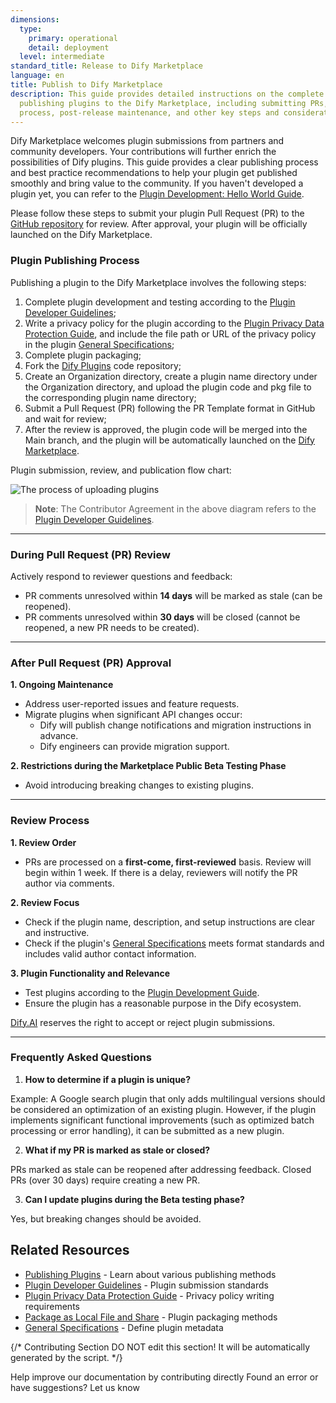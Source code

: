 ```yaml
---
dimensions:
  type:
    primary: operational
    detail: deployment
  level: intermediate
standard_title: Release to Dify Marketplace
language: en
title: Publish to Dify Marketplace
description: This guide provides detailed instructions on the complete process of
  publishing plugins to the Dify Marketplace, including submitting PRs, the review
  process, post-release maintenance, and other key steps and considerations.
---
```


Dify Marketplace welcomes plugin submissions from partners and community developers. Your contributions will further enrich the possibilities of Dify plugins. This guide provides a clear publishing process and best practice recommendations to help your plugin get published smoothly and bring value to the community. If you haven't developed a plugin yet, you can refer to the [Plugin Development: Hello World Guide](/plugin-dev-en/0211-getting-started-dify-tool).

Please follow these steps to submit your plugin Pull Request (PR) to the [GitHub repository](https://github.com/langgenius/dify-plugins) for review. After approval, your plugin will be officially launched on the Dify Marketplace.

### Plugin Publishing Process

Publishing a plugin to the Dify Marketplace involves the following steps:

1. Complete plugin development and testing according to the [Plugin Developer Guidelines](/plugin-dev-en/0312-contributor-covenant-code-of-conduct);
2. Write a privacy policy for the plugin according to the [Plugin Privacy Data Protection Guide](/plugin-dev-en/0312-privacy-protection-guidelines), and include the file path or URL of the privacy policy in the plugin [General Specifications](/plugin-dev-en/0411-general-specifications);
3. Complete plugin packaging;
4. Fork the [Dify Plugins](https://github.com/langgenius/dify-plugins) code repository;
5. Create an Organization directory, create a plugin name directory under the Organization directory, and upload the plugin code and pkg file to the corresponding plugin name directory;
6. Submit a Pull Request (PR) following the PR Template format in GitHub and wait for review;
7. After the review is approved, the plugin code will be merged into the Main branch, and the plugin will be automatically launched on the [Dify Marketplace](https://marketplace.dify.ai/).

Plugin submission, review, and publication flow chart:

![The process of uploading plugins](https://assets-docs.dify.ai/2025/01/05df333acfaf662e99316432db23ba9f.png)

> **Note**: The Contributor Agreement in the above diagram refers to the [Plugin Developer Guidelines](/plugin-dev-en/0312-contributor-covenant-code-of-conduct).

***

### During Pull Request (PR) Review

Actively respond to reviewer questions and feedback:

* PR comments unresolved within **14 days** will be marked as stale (can be reopened).
* PR comments unresolved within **30 days** will be closed (cannot be reopened, a new PR needs to be created).

***

### **After Pull Request (PR) Approval**

**1. Ongoing Maintenance**

* Address user-reported issues and feature requests.
* Migrate plugins when significant API changes occur:
  * Dify will publish change notifications and migration instructions in advance.
  * Dify engineers can provide migration support.

**2. Restrictions during the Marketplace Public Beta Testing Phase**

* Avoid introducing breaking changes to existing plugins.

***

### Review Process

**1. Review Order**

* PRs are processed on a **first-come, first-reviewed** basis. Review will begin within 1 week. If there is a delay, reviewers will notify the PR author via comments.

**2. Review Focus**

* Check if the plugin name, description, and setup instructions are clear and instructive.
* Check if the plugin's [General Specifications](/plugin-dev-en/0411-general-specifications) meets format standards and includes valid author contact information.

**3. Plugin Functionality and Relevance**

* Test plugins according to the [Plugin Development Guide](/plugin-dev-en/0111-getting-started-dify-plugin).
* Ensure the plugin has a reasonable purpose in the Dify ecosystem.

[Dify.AI](https://dify.ai/) reserves the right to accept or reject plugin submissions.

***

### Frequently Asked Questions

1. **How to determine if a plugin is unique?**

Example: A Google search plugin that only adds multilingual versions should be considered an optimization of an existing plugin. However, if the plugin implements significant functional improvements (such as optimized batch processing or error handling), it can be submitted as a new plugin.

2. **What if my PR is marked as stale or closed?**

PRs marked as stale can be reopened after addressing feedback. Closed PRs (over 30 days) require creating a new PR.

3. **Can I update plugins during the Beta testing phase?**

Yes, but breaking changes should be avoided.

## Related Resources

- [Publishing Plugins](/plugin-dev-en/0321-release-overview) - Learn about various publishing methods
- [Plugin Developer Guidelines](/plugin-dev-en/0312-contributor-covenant-code-of-conduct) - Plugin submission standards
- [Plugin Privacy Data Protection Guide](/plugin-dev-en/0312-privacy-protection-guidelines) - Privacy policy writing requirements
- [Package as Local File and Share](/plugin-dev-en/0322-release-by-file) - Plugin packaging methods
- [General Specifications](/plugin-dev-en/0411-general-specifications) - Define plugin metadata

{/*
Contributing Section
DO NOT edit this section!
It will be automatically generated by the script.
*/}

<CardGroup cols="2">
    <Card
        title="Edit this page"
        icon="pen-to-square"
        href="https://github.com/langgenius/dify-docs/edit/main/plugin-dev-en/0322-release-to-dify-marketplace.mdx"
    >
        Help improve our documentation by contributing directly
    </Card>
    <Card
        title="Report an issue"
        icon="github"
        href="https://github.com/langgenius/dify-docs/issues/new?title=Documentation%20Issue%3A%20release-to-dify-marketpl&body=%23%23%20Issue%20Description%0A%3C%21--%20Please%20briefly%20describe%20the%20issue%20you%20found%20--%3E%0A%0A%23%23%20Page%20Link%0Ahttps%3A%2F%2Fgithub.com%2Flanggenius%2Fdify-docs%2Fblob%2Fmain%2Fplugin-dev-en%2F0322-release-to-dify-marketplace.mdx%0A%0A%23%23%20Suggested%20Changes%0A%3C%21--%20If%20you%20have%20specific%20suggestions%20for%20changes%2C%20please%20describe%20them%20here%20--%3E%0A%0A%3C%21--%20Thank%20you%20for%20helping%20improve%20our%20documentation%21%20--%3E"
    >
        Found an error or have suggestions? Let us know
    </Card>
</CardGroup>
